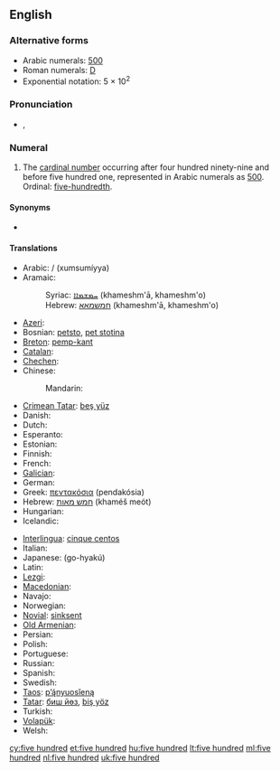 ==English==

===Alternative forms===
* Arabic numerals: [[500]] {{qualifier|see for numerical forms in other scripts}}
* Roman numerals: [[D]]
* Exponential notation: 5 &times; 10<sup>2</sup>
<!-- Please add other numerical forms to the page for 500 instead of here. -->

===Pronunciation===
* {{a|UK|US}} {{IPA|/ˈfaɪv ˈhʌn.dɹəd/|/ˈfaɪv ˈhʌn.dɹɪd/}}, {{SAMPA|/"faIv "hVn.dr@d/|/"faIv "hVn.drId/}}

===Numeral===
{{infl|en|numeral|head=[[five]] [[hundred]]}}

# {{cardinal|lang=en}} The [[cardinal number]] occurring after four hundred ninety-nine and before five hundred one, represented in Arabic numerals as [[500]]. Ordinal: [[five-hundredth]].

====Synonyms====
* {{symbolic|500}}

====Translations====
{{trans-top|cardinal number 500}}
* Arabic: {{t|ar|خمسمائة|alt=خُمْسُمِائَةٍ}} / {{Arab|[[خمس مائة|خُمْسُ مِائَةٍ]]}} (xumsumíyya)
* Aramaic:
*: Syriac: [[ܚܡܫܡܐܐ]] (khameshm'ā, khameshm'o) {{c}}
*: Hebrew: [[חמשמאא]] (khameshm'ā, khameshm'o) {{c}}
* [[Azeri]]: {{t|az|beş yüz}}
* Bosnian: [[petsto]], [[pet stotina]] {{f}}
* [[Breton]]: [[pemp-kant]]
* [[Catalan]]: {{t+|ca|cinc-cents}}
* [[Chechen]]: {{tø|ce|пхи бIе|tr=pxi bje}}
* Chinese:
*: Mandarin: {{t|zh|五百|sc=Hani}}
* [[Crimean Tatar]]: [[beş yüz#Crimean Tatar|beş yüz]]
* Danish: {{t|da|fem hundrede|c}}
* Dutch: {{t+|nl|vijfhonderd|f}}
* Esperanto: {{t-|eo|kvincent|xs=Esperanto}}
* Estonian: {{t|et|viissada}}
* Finnish: {{t-|fi|viisisataa}}
* French: {{t|fr|cinq cents|m}}
* [[Galician]]: {{t+|gl|quiñentos|xs=Galician}}
* German: {{t|de|fünfhundert|f}}
* Greek: [[πεντακόσια]] (pendakósia)
* Hebrew: [[חמש מאות]] (khaméš meót)
* Hungarian: {{t|hu|ötszáz}}
* Icelandic: {{t-|is|fimm hundruð}}
{{trans-mid}}
* [[Interlingua]]: [[cinque centos]]
* Italian: {{t+|it|cinquecento|m}}
* Japanese: {{t|ja|五百}} (go-hyakú)
* Latin: {{t+|la|quingenti|alt=quīngentī}}
* [[Lezgi]]: {{tø|lez|вад вишни|sc=Cyrl}}
* [[Macedonian]]: {{t|mk|петстотини|tr=petstótini}}
* Navajo: {{tø|nv|ashdladi neeznádiin|xs=Navajo}}
* Norwegian: {{t|no|fem hundre}}
* [[Novial]]: [[sinksent]]
* [[Old Armenian]]: {{tø|xcl|հինգհարիւր|tr=hinghariwr|sc=Armn}}
* Persian: {{t-|fa|پانصد|tr=pânsad|xs=Persian}}
* Polish: {{t+|pl|pięćset}}
* Portuguese: {{t+|pt|quinhentos}}
* Russian: {{t+|ru|пятьсот|tr=pjat’sót}}
* Spanish: {{t-|es|quinientos}}
* Swedish: {{t|sv|femhundra}}
* [[Taos]]: [[p’ą́nyuosǐeną]]
* [[Tatar]]: [[биш йөз#Tatar|биш йөз]], [[biş yöz#Tatar|biş yöz]]
* Turkish: {{t-|tr|beş yüz}}
* [[Volapük]]: {{t|vo|lultum}}
* Welsh: {{t|cy|pum cant|xs=Welsh}}
{{trans-bottom}}

[[cy:five hundred]]
[[et:five hundred]]
[[hu:five hundred]]
[[lt:five hundred]]
[[ml:five hundred]]
[[nl:five hundred]]
[[uk:five hundred]]